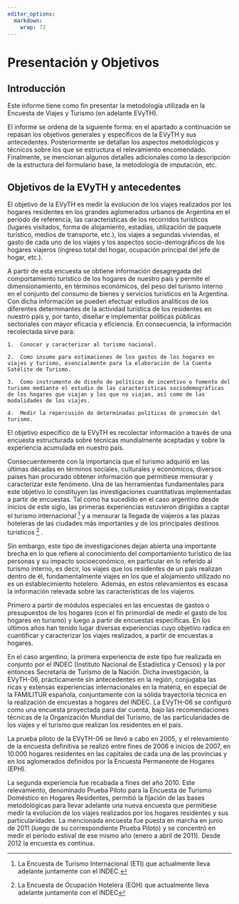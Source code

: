 ```yaml
---
editor_options: 
  markdown: 
    wrap: 72
---
```



# **Presentación y Objetivos** {#presentacion-objetivos}

## Introducción

Este informe tiene como fin presentar la metodología utilizada en la Encuesta de Viajes y Turismo (en adelante EVyTH). 

El informe se ordena de la siguiente forma: en el apartado a continuación se repasan los objetivos generales y específicos de la EVyTH y sus antecedentes. Posteriormente se detallan los aspectos metodológicos y técnicos sobre los que se estructura el relevamiento encomendado. Finalmente, se mencionan algunos detalles adicionales como la descripción de la estructura del formulario base, la metodología de imputación, etc.


## Objetivos de la EVyTH y antecedentes

El objetivo de la EVyTH es medir la evolución de los viajes realizados por los hogares residentes en los grandes aglomerados urbanos de Argentina en el periodo de referencia, las características de los recorridos turísticos (lugares visitados, forma de alojamiento, estadías, utilización de paquete turístico, medios de transporte, etc.), los viajes a segundas viviendas, el gasto de cada uno de los viajes y los aspectos socio-demográficos de los hogares viajeros (ingreso total del hogar, ocupación principal del jefe de hogar, etc.).

A partir de esta encuesta se obtiene información desagregada del comportamiento turístico de los hogares de nuestro país y permite el dimensionamiento, en términos económicos, del peso del turismo interno en el conjunto del consumo de bienes y servicios turísticos en la Argentina. Con dicha información se pueden efectuar estudios analíticos de los diferentes determinantes de la actividad turística de los residentes en nuestro país y, por tanto, diseñar e implementar políticas públicas sectoriales con mayor eficacia y eficiencia. En consecuencia, la información recolectada sirve para:

    1.	Conocer y caracterizar al turismo nacional.

    2.	Como insumo para estimaciones de los gastos de los hogares en viajes y turismo, esencialmente para la elaboración de la Cuenta Satélite de Turismo.

    3.	Como instrumento de diseño de políticas de incentivo o fomento del turismo mediante el estudio de las características sociodemográficas de los hogares que viajan y los que no viajan, así como de las modalidades de los viajes.

    4.	Medir la repercusión de determinadas políticas de promoción del turismo.

El objetivo específico de la EVyTH es recolectar información a través de una encuesta estructurada sobre técnicas mundialmente aceptadas y sobre la experiencia acumulada en nuestro país. 

Consecuentemente con la importancia que el turismo adquirió en las últimas décadas en términos sociales, culturales y económicos, diversos países han procurado obtener información que permitiese mensurar y caracterizar este fenómeno. Una de las herramientas fundamentales para este objetivo lo constituyen las investigaciones cuantitativas implementadas a partir de encuestas. Tal como ha sucedido en el caso argentino desde inicios de este siglo, las primeras experiencias estuvieron dirigidas a captar el turismo internacional [^presentacion-objetivos-1] y a mensurar la llegada de viajeros a las plazas hoteleras de las ciudades más importantes y de los principales destinos turísticos [^presentacion-objetivos-2] .

[^presentacion-objetivos-1]: La Encuesta de Turismo Internacional (ETI) que actualmente lleva adelante juntamente con el INDEC.

[^presentacion-objetivos-2]: La Encuesta de Ocupación Hotelera (EOH) que actualmente lleva adelante juntamente con el INDEC

Sin embargo, este tipo de investigaciones dejan abierta una importante brecha en lo que refiere al conocimiento del comportamiento turístico de las personas y su impacto socioeconómico, en particular en lo referido al turismo interno, es decir, los viajes que los residentes de un país realizan dentro de él, fundamentalmente viajes en los que el alojamiento utilizado no es un establecimiento hotelero. Además, en estos relevamientos es escasa la información relevada sobre las características de los viajeros.

Primero a partir de módulos especiales en las encuestas de gastos o presupuestos de los hogares (con el fin primordial de medir el gasto de los hogares en turismo) y luego a partir de encuestas específicas. En los últimos años han tenido lugar diversas experiencias cuyo objetivo radica en cuantificar y caracterizar los viajes realizados, a partir de encuestas a hogares.

En el caso argentino, la primera experiencia de este tipo fue realizada en conjunto por el INDEC (Instituto Nacional de Estadística y Censos) y la por entonces Secretaría de Turismo de la Nación. Dicha investigación, la EVyTH-06, prácticamente sin antecedentes en la región, conjugaba las ricas y extensas experiencias internacionales en la materia, en especial de la FAMILITUR española, conjuntamente con la sólida trayectoria técnica en la realización de encuestas a hogares del INDEC. La EVyTH-06 se configuró como una encuesta proyectada para dar cuenta, bajo las recomendaciones técnicas de la Organización Mundial del Turismo, de las particularidades de los viajes y el turismo que realizan los residentes en el país.

La prueba piloto de la EVyTH-06 se llevó a cabo en 2005, y el relevamiento de la encuesta definitiva se realizó entre fines de 2006 e inicios de 2007, en 10.000 hogares residentes en las capitales de cada una de las provincias y en los aglomerados definidos por la Encuesta Permanente de Hogares (EPH).

La segunda experiencia fue recabada a fines del año 2010. Este relevamiento, denominado Prueba Piloto para la Encuesta de Turismo Doméstico en Hogares Residentes, permitió la fijación de las bases metodológicas para llevar adelante una nueva encuesta que permitiese medir la evolución de los viajes realizados por los hogares residentes y sus particularidades. La mencionada encuesta fue puesta en marcha en junio de 2011 (luego de su correspondiente Prueba Piloto) y se concentró en medir el período estival de ese mismo año (enero a abril de 2011). Desde 2012 la encuesta es continua. 


